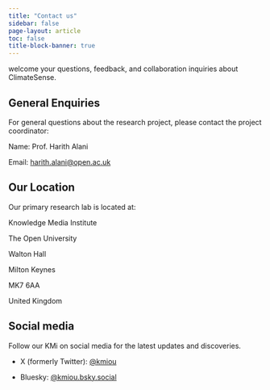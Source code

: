 ```yaml
---
title: "Contact us"
sidebar: false
page-layout: article
toc: false
title-block-banner: true
---
```


 welcome your questions, feedback, and collaboration inquiries about ClimateSense.

## General Enquiries

For general questions about the research project, please contact the project coordinator:

Name: Prof. Harith Alani

Email: [harith.alani\@open.ac.uk](mailto:harith.alani@open.ac.uk)

## Our Location

Our primary research lab is located at:

Knowledge Media Institute

The Open University

Walton Hall

Milton Keynes

MK7 6AA

United Kingdom

## Social media

Follow our KMi on social media for the latest updates and discoveries.

-   X (formerly Twitter): [\@kmiou](https://x.com/kmiou)

-   Bluesky: [\@kmiou.bsky.social](https://bsky.app/profile/did:plc:yyo2sikqbchdo5ffip77j454)
